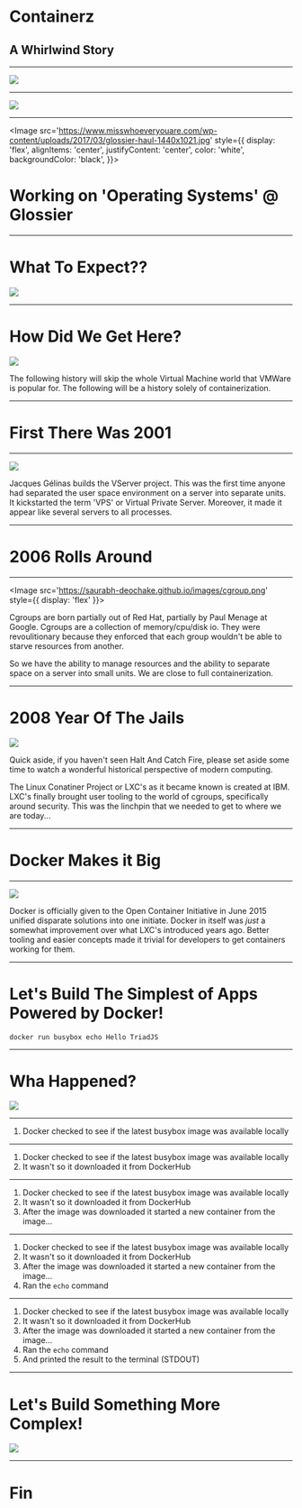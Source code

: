 

# Containerz

## A Whirlwind Story

---

<Horizontal>

![](http://www.quickmeme.com/img/91/91937cf37ba5d6727302ec24851b9a1ff46ae5cdaf1578b7bc7dc2c31a7746b5.jpg)

</Horizontal>

---

<Horizontal>

![](https://media.giphy.com/media/kd9u2ycB5pY5vbgP2x/giphy.gif)

</Horizontal>

---

<Image
  src='https://www.misswhoeveryouare.com/wp-content/uploads/2017/03/glossier-haul-1440x1021.jpg'
  style={{
    display: 'flex',
    alignItems: 'center',
    justifyContent: 'center',
    color: 'white',
    backgroundColor: 'black',
  }}>

# Working on 'Operating Systems' @ Glossier

</Image>

---

<Split>

# What To Expect??

![](https://cdn-images-1.medium.com/max/1600/1*DKfxnzauM-qoGPGPo8rVDg.jpeg)

</Split>

---

<Split>

# How Did We Get Here?

![](https://media.giphy.com/media/7HzOKqjP9MIRa/giphy.gif)

</Split>

<Notes>

The following history will skip the whole Virtual Machine world that VMWare is popular for.
The following will be a history solely of containerization.

</Notes>

---

# First There Was 2001

---

<Horizontal>

![](https://m.media-amazon.com/images/I/51M7RYGSFZL._SL500_._SCLZZZZZZZ_.jpg)

</Horizontal>

<Notes>

Jacques Gélinas builds the VServer project.
This was the first time anyone had separated the user space environment on a server into separate units.
It kickstarted the term 'VPS' or Virtual Private Server.
Moreover, it made it appear like several servers to all processes.

</Notes>

---

# 2006 Rolls Around

---

<Image
  src='https://saurabh-deochake.github.io/images/cgroup.png'
  style={{
    display: 'flex'
  }}>

</Image>

<Notes>

Cgroups are born partially out of Red Hat, partially by Paul Menage at Google.
Cgroups are a collection of memory/cpu/disk io.
They were revoulitionary because they enforced that each group wouldn't be able to starve resources from another.

So we have the ability to manage resources and the ability to separate space on a server into small units.
We are close to full containerization.

</Notes>

---


<Split>

# 2008 Year Of The Jails

![](https://media.giphy.com/media/rgfmxFKLYFRiU/giphy.gif)

</Split>

<Notes>

Quick aside, if you haven't seen Halt And Catch Fire,
please set aside some time to watch a wonderful historical perspective of modern computing.

The Linux Conatiner Project or LXC's as it became known is created at IBM.
LXC's finally brought user tooling to the world of cgroups, specifically around security.
This was the linchpin that we needed to get to where we are today...

</Notes>

---

# Docker Makes it Big

---

![](https://cdn-images-1.medium.com/max/1600/1*9hGvYE5jegHm1r_97gH-jQ.png)

<Notes>

Docker is officially given to the Open Container Initiative in June 2015 unified disparate solutions into one initiate.
Docker in itself was _just_ a somewhat improvement over what LXC's introduced years ago.
Better tooling and easier concepts made it trivial for developers to get containers working for them.

</Notes>

---

<Split>

# Let's Build The Simplest of Apps Powered by Docker!

<FullScreenCode>

```shell
docker run busybox echo Hello TriadJS
```

</FullScreenCode>

</Split>

---

<Split>

# Wha Happened?

![](https://media.giphy.com/media/uYgYvxxhCf3e8/giphy.gif)

</Split>

---

1. Docker checked to see if the latest busybox image was available locally

---

1. Docker checked to see if the latest busybox image was available locally
1. It wasn't so it downloaded it from DockerHub

---

1. Docker checked to see if the latest busybox image was available locally
1. It wasn't so it downloaded it from DockerHub
1. After the image was downloaded it started a new container from the image...

---

1. Docker checked to see if the latest busybox image was available locally
1. It wasn't so it downloaded it from DockerHub
1. After the image was downloaded it started a new container from the image...
1. Ran the `echo` command

---

1. Docker checked to see if the latest busybox image was available locally
1. It wasn't so it downloaded it from DockerHub
1. After the image was downloaded it started a new container from the image...
1. Ran the `echo` command
1. And printed the result to the terminal (STDOUT)

---

<Split>

# Let's Build Something More Complex!

![](https://media.giphy.com/media/2xO491sY6f0cM/giphy.gif)

</Split>

---

# Fin
